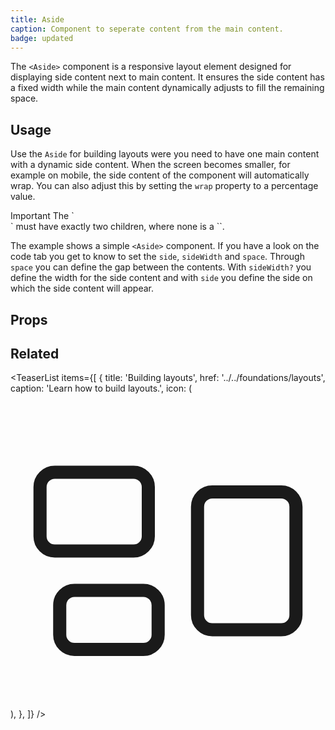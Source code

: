 ```yaml
---
title: Aside
caption: Component to seperate content from the main content.
badge: updated
---
```


The `<Aside>` component is a responsive layout element designed for displaying side content next to main content. It ensures the side content has a fixed width while the main content dynamically adjusts to fill the remaining space.

## Usage

Use the `Aside` for building layouts were you need to have one main content with a dynamic side content. When the screen becomes smaller, for example on mobile, the side content of the component will automatically wrap. You can also adjust this by setting the `wrap` property to a percentage value.

<SectionMessage>
<SectionMessage.Title>
Important
</SectionMessage.Title>
<SectionMessage.Content>
The `<Aside>` must have exactly two children, where none is a `<Fragment>`.
</SectionMessage.Content>
</SectionMessage>

The example shows a simple `<Aside>` component. If you have a look on the code tab you get to know to set the `side`, `sideWidth` and `space`. Through `space` you can define the gap between the contents.
With `sideWidth?` you define the width for the side content and with `side` you define the side on which the side content will appear.

<ComponentDemo file="./aside.demo.tsx" />

## Props

<StorybookHintMessage component={title} />

<PropsTable component={title} />

## Related

<TeaserList
  items={[
    {
      title: 'Building layouts',
      href: '../../foundations/layouts',
      caption: 'Learn how to build layouts.',
      icon: (
        <svg
          xmlns="http://www.w3.org/2000/svg"
          fill="none"
          viewBox="0 0 24 24"
          strokeWidth={1.5}
          stroke="currentColor"
          className="size-6"
        >
          <path
            strokeLinecap="round"
            strokeLinejoin="round"
            d="M2.25 7.125C2.25 6.504 2.754 6 3.375 6h6c.621 0 1.125.504 1.125 1.125v3.75c0 .621-.504 1.125-1.125 1.125h-6a1.125 1.125 0 0 1-1.125-1.125v-3.75ZM14.25 8.625c0-.621.504-1.125 1.125-1.125h5.25c.621 0 1.125.504 1.125 1.125v8.25c0 .621-.504 1.125-1.125 1.125h-5.25a1.125 1.125 0 0 1-1.125-1.125v-8.25ZM3.75 16.125c0-.621.504-1.125 1.125-1.125h5.25c.621 0 1.125.504 1.125 1.125v2.25c0 .621-.504 1.125-1.125 1.125h-5.25a1.125 1.125 0 0 1-1.125-1.125v-2.25Z"
          />
        </svg>
      ),
    },
  ]}
/>

